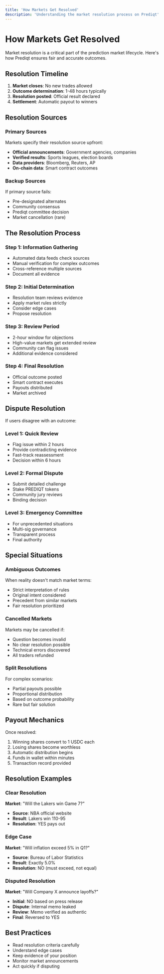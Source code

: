 ```yaml
---
title: 'How Markets Get Resolved'
description: 'Understanding the market resolution process on Prediqt'
---
```


# How Markets Get Resolved

Market resolution is a critical part of the prediction market lifecycle. Here's how Prediqt ensures fair and accurate outcomes.

## Resolution Timeline

1. **Market closes**: No new trades allowed
2. **Outcome determination**: 1-48 hours typically
3. **Resolution posted**: Official result declared
4. **Settlement**: Automatic payout to winners

## Resolution Sources

### Primary Sources
Markets specify their resolution source upfront:
- **Official announcements**: Government agencies, companies
- **Verified results**: Sports leagues, election boards
- **Data providers**: Bloomberg, Reuters, AP
- **On-chain data**: Smart contract outcomes

### Backup Sources
If primary source fails:
- Pre-designated alternates
- Community consensus
- Prediqt committee decision
- Market cancellation (rare)

## The Resolution Process

### Step 1: Information Gathering
- Automated data feeds check sources
- Manual verification for complex outcomes
- Cross-reference multiple sources
- Document all evidence

### Step 2: Initial Determination
- Resolution team reviews evidence
- Apply market rules strictly
- Consider edge cases
- Propose resolution

### Step 3: Review Period
- 2-hour window for objections
- High-value markets get extended review
- Community can flag issues
- Additional evidence considered

### Step 4: Final Resolution
- Official outcome posted
- Smart contract executes
- Payouts distributed
- Market archived

## Dispute Resolution

If users disagree with an outcome:

### Level 1: Quick Review
- Flag issue within 2 hours
- Provide contradicting evidence
- Fast-track reassessment
- Decision within 6 hours

### Level 2: Formal Dispute
- Submit detailed challenge
- Stake PREDIQT tokens
- Community jury reviews
- Binding decision

### Level 3: Emergency Committee
- For unprecedented situations
- Multi-sig governance
- Transparent process
- Final authority

## Special Situations

### Ambiguous Outcomes
When reality doesn't match market terms:
- Strict interpretation of rules
- Original intent considered
- Precedent from similar markets
- Fair resolution prioritized

### Cancelled Markets
Markets may be cancelled if:
- Question becomes invalid
- No clear resolution possible
- Technical errors discovered
- All traders refunded

### Split Resolutions
For complex scenarios:
- Partial payouts possible
- Proportional distribution
- Based on outcome probability
- Rare but fair solution

## Payout Mechanics

Once resolved:
1. Winning shares convert to 1 USDC each
2. Losing shares become worthless
3. Automatic distribution begins
4. Funds in wallet within minutes
5. Transaction record provided

## Resolution Examples

### Clear Resolution
**Market**: "Will the Lakers win Game 7?"
- **Source**: NBA official website
- **Result**: Lakers win 110-95
- **Resolution**: YES pays out

### Edge Case
**Market**: "Will inflation exceed 5% in Q1?"
- **Source**: Bureau of Labor Statistics
- **Result**: Exactly 5.0%
- **Resolution**: NO (must exceed, not equal)

### Disputed Resolution
**Market**: "Will Company X announce layoffs?"
- **Initial**: NO based on press release
- **Dispute**: Internal memo leaked
- **Review**: Memo verified as authentic
- **Final**: Reversed to YES

## Best Practices

- Read resolution criteria carefully
- Understand edge cases
- Keep evidence of your position
- Monitor market announcements
- Act quickly if disputing 